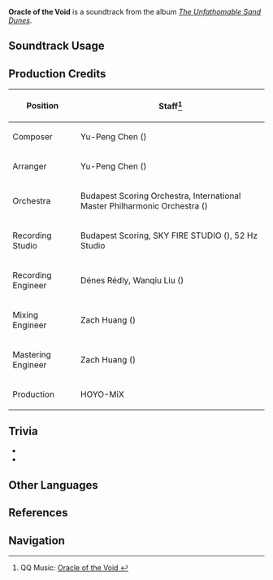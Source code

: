 {{Soundtrack Infobox
|image          = The Unfathomable Sand Dunes.png
|album          = The Unfathomable Sand Dunes
|disc           = 1
|number         = 31
|featured       = 
|featured2      = 
|featured3      = 
|featured_disc  = 
|featured_disc2 = 
|featured_disc3 = 
|youtube_id     = ht71MOvEOyo
|spotify_id     = 4DLcwNkprB8F56MX1Vljij
|previous       = Her Wishes
|next           = Once-Joyful Dream
}}
'''Oracle of the Void''' is a soundtrack from the album ''[[The Unfathomable Sand Dunes]]''.

==Soundtrack Usage==
{{Soundtrack Usage
|quest    = 
|location = The Orchard of Pairidaeza//after completing ''[[Apocalypse Lost]]''
|domain   = 
}}

==Production Credits==
{| class="wikitable"
! Position
! Staff<ref>QQ Music: [https://y.qq.com/n/ryqq/songDetail/001vgrd64HEHPm Oracle of the Void {{zh|空虚的愿景}}]</ref>
|-
! Composer
| Yu-Peng Chen ({{zh|陈致逸}})
|-
! Arranger
| Yu-Peng Chen ({{zh|陈致逸}})
|-
! Orchestra
| Budapest Scoring Orchestra, International Master Philharmonic Orchestra ({{zh|国际首席爱乐乐团}})
|-
! Recording Studio
| Budapest Scoring, SKY FIRE STUDIO ({{zh|九紫天诚录音棚}}), 52&nbsp;Hz Studio
|-
! Recording Engineer
| Dénes Rédly, Wanqiu Liu ({{zh|刘婉秋}})
|-
! Mixing Engineer
| Zach Huang ({{zh|黄巍}})
|-
! Mastering Engineer
| Zach Huang ({{zh|黄巍}})
|-
! Production
| HOYO-MiX
|}
<!--
==Gallery==
<gallery>
</gallery>
-->

==Trivia==
* {{Transclude|Pairidaeza|EternalOasisTheme|section=1}}
* {{Transclude|Pairidaeza|EternalOasisLeitmotif|section=1}}

==Other Languages==
{{Other Languages
|en      = Oracle of the Void
|zhs     = 空虚的愿景
|zhs_rm  = Kōngxū de Yuànjǐng
|zht     = 空虛的願景
|zht_rm  = Kōngxū de Yuànjǐng
|zh_tl   = A Hollow Vision
|ja      = 虚しい未来図
|ja_rm   = Munashii Miraizu
|ja_tl   = 
}}

==References==
{{Reflist}}

==Navigation==
{{Soundtrack Navbox|The Unfathomable Sand Dunes}}